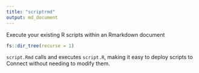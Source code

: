```yaml
---
title: "scriptrmd"
output: md_document
---
```


Execute your existing R scripts within an Rmarkdown document

```r
fs::dir_tree(recurse = 1)
```

`script.Rmd` calls and executes `script.R`, making it easy to deploy scripts to Connect without needing to modify them.

